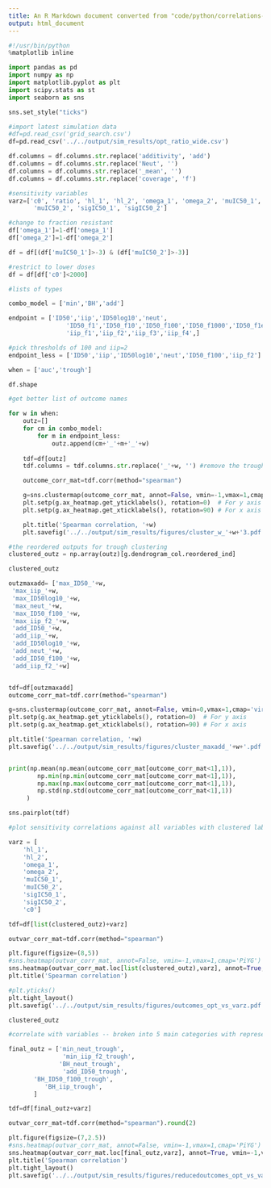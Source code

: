 ```yaml
---
title: An R Markdown document converted from "code/python/correlations-optimal.ipynb"
output: html_document
---
```


```python
#!/usr/bin/python
%matplotlib inline

import pandas as pd
import numpy as np
import matplotlib.pyplot as plt
import scipy.stats as st
import seaborn as sns

sns.set_style("ticks")
```

```python
#import latest simulation data
#df=pd.read_csv('grid_search.csv')
df=pd.read_csv('../../output/sim_results/opt_ratio_wide.csv')

df.columns = df.columns.str.replace('additivity', 'add')
df.columns = df.columns.str.replace('Neut', '')
df.columns = df.columns.str.replace('_mean', '')
df.columns = df.columns.str.replace('coverage', 'f')

#sensitivity variables
varz=['c0', 'ratio', 'hl_1', 'hl_2', 'omega_1', 'omega_2', 'muIC50_1',
       'muIC50_2', 'sigIC50_1', 'sigIC50_2']
```

```python
#change to fraction resistant
df['omega_1']=1-df['omega_1']
df['omega_2']=1-df['omega_2']
```

```python
df = df[(df['muIC50_1']>-3) & (df['muIC50_2']>-3)]
```

```python
#restrict to lower doses
df = df[df['c0']<2000]
```

```python
#lists of types

combo_model = ['min','BH','add']

endpoint = ['ID50','iip','ID50log10','neut',
                'ID50_f1','ID50_f10','ID50_f100','ID50_f1000','ID50_f1e4',
                'iip_f1','iip_f2','iip_f3','iip_f4',]

#pick thresholds of 100 and iip=2
endpoint_less = ['ID50','iip','ID50log10','neut','ID50_f100','iip_f2']

when = ['auc','trough']
```

```python
df.shape
```

```python
#get better list of outcome names

for w in when:
    outz=[]
    for cm in combo_model:
        for m in endpoint_less:
            outz.append(cm+'_'+m+'_'+w)
    
    tdf=df[outz]
    tdf.columns = tdf.columns.str.replace('_'+w, '') #remove the trough name from the column

    outcome_corr_mat=tdf.corr(method="spearman")

    g=sns.clustermap(outcome_corr_mat, annot=False, vmin=-1,vmax=1,cmap='PiYG', figsize=(6,5))
    plt.setp(g.ax_heatmap.get_yticklabels(), rotation=0)  # For y axis
    plt.setp(g.ax_heatmap.get_xticklabels(), rotation=90) # For x axis

    plt.title('Spearman correlation, '+w)
    plt.savefig('../../output/sim_results/figures/cluster_w_'+w+'3.pdf',dpi=600)
```

```python
#the reordered outputs for trough clustering
clustered_outz = np.array(outz)[g.dendrogram_col.reordered_ind]

clustered_outz
```

```python
outzmaxadd= ['max_ID50_'+w,
 'max_iip_'+w,
 'max_ID50log10_'+w,
 'max_neut_'+w,
 'max_ID50_f100_'+w,
 'max_iip_f2_'+w,
 'add_ID50_'+w,
 'add_iip_'+w,
 'add_ID50log10_'+w,
 'add_neut_'+w,
 'add_ID50_f100_'+w,
 'add_iip_f2_'+w]


tdf=df[outzmaxadd]
outcome_corr_mat=tdf.corr(method="spearman")

g=sns.clustermap(outcome_corr_mat, annot=False, vmin=0,vmax=1,cmap='viridis', figsize=(4,3))
plt.setp(g.ax_heatmap.get_yticklabels(), rotation=0)  # For y axis
plt.setp(g.ax_heatmap.get_xticklabels(), rotation=90) # For x axis

plt.title('Spearman correlation, '+w)
plt.savefig('../../output/sim_results/figures/cluster_maxadd_'+w+'.pdf',dpi=600)


print(np.mean(np.mean(outcome_corr_mat[outcome_corr_mat<1],1)),
        np.min(np.min(outcome_corr_mat[outcome_corr_mat<1],1)),
        np.max(np.max(outcome_corr_mat[outcome_corr_mat<1],1)),
        np.std(np.std(outcome_corr_mat[outcome_corr_mat<1],1))
     )
```

```python
sns.pairplot(tdf)
```

```python
#plot sensitivity correlations against all variables with clustered labels

varz = [
    'hl_1',
    'hl_2',
    'omega_1',
    'omega_2',
    'muIC50_1',
    'muIC50_2',
    'sigIC50_1',
    'sigIC50_2',
    'c0']

tdf=df[list(clustered_outz)+varz]

outvar_corr_mat=tdf.corr(method="spearman")

plt.figure(figsize=(8,5))
#sns.heatmap(outvar_corr_mat, annot=False, vmin=-1,vmax=1,cmap='PiYG')
sns.heatmap(outvar_corr_mat.loc[list(clustered_outz),varz], annot=True, vmin=-1,vmax=1,cmap='PiYG')
plt.title('Spearman correlation')

#plt.yticks()
plt.tight_layout()
plt.savefig('../../output/sim_results/figures/outcomes_opt_vs_varz.pdf',dpi=600)
```

```python
clustered_outz
```

```python
#correlate with variables -- broken into 5 main categories with representatives

final_outz = ['min_neut_trough', 
               'min_iip_f2_trough', 
              'BH_neut_trough', 
               'add_ID50_trough', 
       'BH_ID50_f100_trough', 
          'BH_iip_trough',
       ]

tdf=df[final_outz+varz]

outvar_corr_mat=tdf.corr(method="spearman").round(2)

plt.figure(figsize=(7,2.5))
#sns.heatmap(outvar_corr_mat, annot=False, vmin=-1,vmax=1,cmap='PiYG')
sns.heatmap(outvar_corr_mat.loc[final_outz,varz], annot=True, vmin=-1,vmax=1,cmap='PiYG')
plt.title('Spearman correlation')
plt.tight_layout()
plt.savefig('../../output/sim_results/figures/reducedoutcomes_opt_vs_varz.pdf',dpi=600)
```


